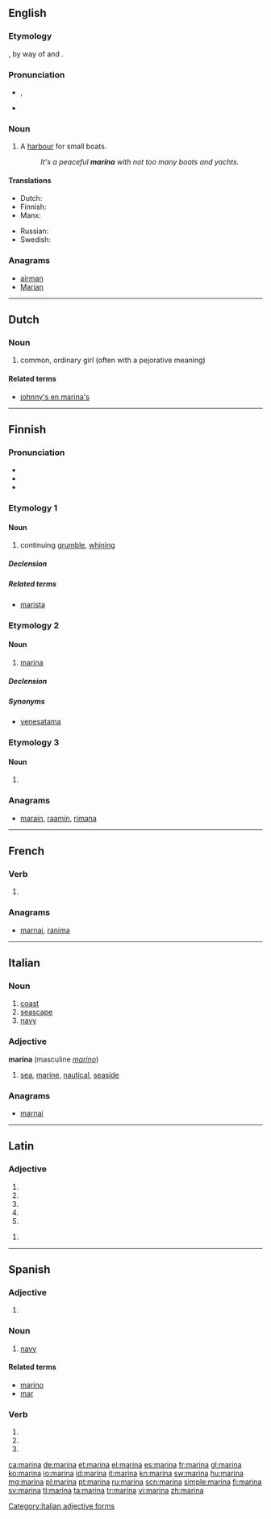 {{also|Marina}}
==English==
{{wikipedia|dab=Marina (disambiguation)|marina}}

===Etymology===
{{etyl|la}} {{term|marinus||of the sea, marine}}, by way of {{etyl|it}} and {{etyl|es}} {{term|marina|lang=it}}.

===Pronunciation===
* {{IPA|/məˈrinə/}}, {{X-SAMPA|/m@"rin@/}}
* {{hyphenation|ma|ri|na}}

===Noun===
{{en-noun}}

# A [[harbour]] for small boats.
#: ''It's a peaceful '''marina''' with not too many boats and yachts.''

====Translations====
{{trans-top|harbour}}
* Dutch: {{t-|nl|jachthaven}}
* Finnish: {{t-|fi|venesatama}}
* Manx: {{t-|gv|stashoon birling|m}}
{{trans-mid}}
* Russian: {{t+|ru|причал|sc=Cyrl}}
* Swedish: {{t+|sv|marina}}
{{trans-bottom}}

===Anagrams===
* [[airman#English|airman]]
* [[Marian#English|Marian]]

----

==Dutch==

===Noun===
{{nl-noun|f|marina's|marinaatje}}

# {{Flemish|lang=nl}} common, ordinary girl (often with a pejorative meaning)

====Related terms====
* [[johnny's en marina's]]

----

==Finnish==

===Pronunciation===
* {{hyphenation|ma|ri|na}}
* {{rhymes|ɑrinɑ|lang=fi}}
* {{IPA|lang=fi|[ˈmɑrinɑ]}}

===Etymology 1===

====Noun====
{{fi-noun}}

# continuing [[grumble]], [[whining]]

=====Declension=====
{{fi-decl-sitruuna|marin}}

=====Related terms=====
* [[marista]]

===Etymology 2===

====Noun====
{{fi-noun}}

# [[#English|marina]] {{gloss|harbour for small boats}}

=====Declension=====
{{fi-decl-sitruuna|marin}}

=====Synonyms=====
* [[venesatama]]

===Etymology 3===

====Noun====
{{head|fi|noun form}}

# {{fi-form of|mari|case=essive|pl=singular|type=noun}}

===Anagrams===
* [[marain#Finnish|marain]], [[raamin#Finnish|raamin]], [[rimana#Finnish|rimana]]

----

==French==

===Verb===
{{fr-verb-form}}

# {{conjugation of|mariner||3|s|[[past historic]]|lang=fr}}

===Anagrams===
* [[marnai#French|marnai]], [[ranima#French|ranima]]

----

==Italian==

===Noun===
{{it-noun|marin|f|a|e}}

# [[coast]]
# [[seascape]]
# [[navy]]

===Adjective===
'''marina''' {{f}}  (masculine ''[[marino]]'')

# [[sea]], [[marine]], [[nautical]], [[seaside]]

===Anagrams===
* [[marnai#Italian|marnai]]

[[Category:Italian adjective forms]]

----

==Latin==

===Adjective===
{{la-adj-form|marīna}}

# {{inflection of|marinus|marīnus|nom|f|s|lang=la}}
# {{inflection of|marinus|marīnus|nom|n|p|lang=la}}
# {{inflection of|marinus|marīnus|acc|n|p|lang=la}}
# {{inflection of|marinus|marīnus|voc|f|s|lang=la}}
# {{inflection of|marinus|marīnus|nom|n|p|lang=la}}

{{la-adj-form|marīnā}}

# {{inflection of|marinus|marīnus|abl|f|s|lang=la}}

----

==Spanish==

===Adjective===
{{es-adj|m=marino}}

# {{feminine of|lang=es|marino}}

===Noun===
{{es-noun|f}}

# [[navy]]

====Related terms====
* [[marino]]
* [[mar]]

===Verb===
{{es-verb-form|marinar}}

# {{es-verb form of|ending=ar|mood=imperative|sense=affirmative|pers=2|formal=no|number=singular|[[marinar]]}}
# {{es-verb form of|ending=ar|mood=indicative|tense=present|pers=2|formal=yes|number=singular|[[marinar]]}}
# {{es-verb form of|ending=ar|mood=indicative|tense=present|pers=3|number=singular|[[marinar]]}}

[[ca:marina]]
[[de:marina]]
[[et:marina]]
[[el:marina]]
[[es:marina]]
[[fr:marina]]
[[gl:marina]]
[[ko:marina]]
[[io:marina]]
[[id:marina]]
[[it:marina]]
[[kn:marina]]
[[sw:marina]]
[[hu:marina]]
[[mg:marina]]
[[pl:marina]]
[[pt:marina]]
[[ru:marina]]
[[scn:marina]]
[[simple:marina]]
[[fi:marina]]
[[sv:marina]]
[[tl:marina]]
[[ta:marina]]
[[tr:marina]]
[[vi:marina]]
[[zh:marina]]